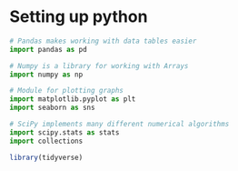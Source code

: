 # Setting up python {#appendixB}


```python
# Pandas makes working with data tables easier
import pandas as pd

# Numpy is a library for working with Arrays
import numpy as np

# Module for plotting graphs
import matplotlib.pyplot as plt
import seaborn as sns

# SciPy implements many different numerical algorithms
import scipy.stats as stats
import collections
```

```r
library(tidyverse)
```
